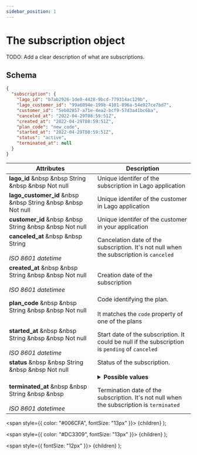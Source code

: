 ```yaml
---
sidebar_position: 1
---
```



# The subscription object

TODO: Add a clear description of what are subscriptions.


## Schema
```json
{
  "subscription": {
    "lago_id": "b7ab2926-1de8-4428-9bcd-779314ac129b",
    "lago_customer_id": "99a6094e-199b-4101-896a-54e927ce7bd7",
    "customer_id": "5eb02857-a71e-4ea2-bcf9-57d3a41bc6ba",
    "canceled_at": "2022-04-29T08:59:51Z",
    "created_at": "2022-04-29T08:59:51Z",
    "plan_code": "new_code",
    "started_at": "2022-04-29T08:59:51Z",
    "status": "active",
    "terminated_at": null
  }
}
```

| Attributes | Description |
| -----------| ----------- |
| **lago_id** &nbsp &nbsp <Type>String</Type> &nbsp &nbsp <NotNullable>Not null</NotNullable> | Unique identifer of the subscription in Lago application |
| **lago_customer_id** &nbsp &nbsp <Type>String</Type> &nbsp &nbsp <NotNullable>Not null</NotNullable> | Unique identifer of the customer in Lago application |
| **customer_id** &nbsp &nbsp <Type>String</Type> &nbsp &nbsp <NotNullable>Not null</NotNullable> | Unique identifer of the customer in your application |
| **canceled_at** &nbsp &nbsp <Type>String</Type><br></br><Comment>*ISO 8601 datetime*</Comment> | Cancelation date of the subscription. It's not null when the subscription is `canceled` |
| **created_at** &nbsp &nbsp <Type>String</Type> &nbsp &nbsp <NotNullable>Not null</NotNullable><br></br><Comment>*ISO 8601 datetimee*</Comment> | Creation date of the subscription |
| **plan_code** &nbsp &nbsp <Type>String</Type> &nbsp &nbsp <NotNullable>Not null</NotNullable><br></br> | Code identifying the plan.<br></br>It matches the `code` property of one of the plans |
| **started_at** &nbsp &nbsp <Type>String</Type> &nbsp &nbsp <NotNullable>Not null</NotNullable><br></br><Comment>*ISO 8601 datetime*</Comment> | Start date of the subscription. It could be null if the subscription is `pending` of `canceled` |
| **status** &nbsp &nbsp <Type>String</Type> &nbsp &nbsp <NotNullable>Not null</NotNullable><br></br> | Status of the subscription. <br></br> <details><summary>**Possible values**</summary><div>- `pending`: a previous subscription has been downgraded, the current one is waiting for its automatic activation at the end of the billing period.<br></br>- `active`: the subscription is currently applied to the customer.<br></br>- `terminated`: the subscription is not active anymore<br></br>- `canceled`: the subscription has been stopped before its activation. It could happen when two consecutive downgrade have been applied to a customer or when a subscription with a pending one is terminaded.<div></div></div></details> |
| **terminated_at** &nbsp &nbsp <Type>String</Type> &nbsp &nbsp <br></br><Comment>*ISO 8601 datetimee*</Comment> | Termination date of the subscription. It's not null when the subscription is `terminated` |



  <span
    style={{
      color: "#006CFA",
      fontSize: "13px"
    }}>
    {children}
  </span>
);

  <span
    style={{
      color: "#DC3309",
      fontSize: "13px"
    }}>
    {children}
  </span>
);

  <span
    style={{
      fontSize: "12px"
    }}>
    {children}
  </span>
);